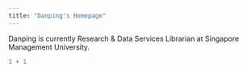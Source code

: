 ```yaml
---
title: "Danping's Homepage"
---
```


Danping is currently Research & Data Services Librarian at Singapore Management University. 

```r
1 + 1
```
